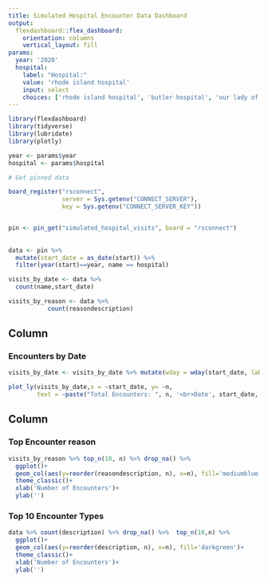 ```yaml
---
title: Simulated Hospital Encounter Data Dashboard
output: 
  flexdashboard::flex_dashboard:
    orientation: columns
    vertical_layout: fill
params:
  year: '2020'
  hospital:
    label: "Hospital:"
    value: 'rhode island hospital'
    input: select
    choices: ['rhode island hospital', 'butler hospital', 'our lady of fatima hospital', 'newport hospital', 'memorial hospital of rhode island', 'westerly hospital', 'women & infants hospital of rhode island', 'south county hospital', 'the miriam hospital', 'kent county memorial hospital']
---
```


```r
library(flexdashboard)
library(tidyverse)
library(lubridate)
library(plotly)

year <- params$year
hospital <- params$hospital

# Get pinned data

board_register("rsconnect",
               server = Sys.getenv("CONNECT_SERVER"),
               key = Sys.getenv("CONNECT_SERVER_KEY"))


pin <- pin_get("simulated_hospital_visits", board = "rsconnect")
  
  
data <- pin %>% 
  mutate(start_date = as_date(start)) %>% 
  filter(year(start)==year, name == hospital)

visits_by_date <- data %>% 
  count(name,start_date)

visits_by_reason <- data %>% 
           count(reasondescription)

```

Column {data-width=650}
-----------------------------------------------------------------------

### Encounters by Date

```r
visits_by_date <- visits_by_date %>% mutate(wday = wday(start_date, label=T))

plot_ly(visits_by_date,x = ~start_date, y= ~n,
        text = ~paste("Total Encounters: ", n, '<br>Date', start_date, '<br>Weekday: ', wday))

```

Column {data-width=350}
-----------------------------------------------------------------------

### Top Encounter reason

```r
visits_by_reason %>% top_n(10, n) %>% drop_na() %>% 
  ggplot()+
  geom_col(aes(y=reorder(reasondescription, n), x=n), fill='mediumblue')+
  theme_classic()+
  xlab('Number of Encounters')+
  ylab('') 

```

### Top 10 Encounter Types

```r
data %>% count(description) %>% drop_na() %>%  top_n(10,n) %>% 
  ggplot()+
  geom_col(aes(y=reorder(description, n), x=n), fill='darkgreen')+
  theme_classic()+
  xlab('Number of Encounters')+
  ylab('')
```

